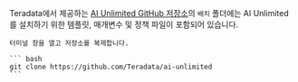 

Teradata에서 제공하는 [AI Unlimited GitHub 저장소](https://github.com/Teradata/ai-unlimited)의 `배치` 폴더에는 AI Unlimited를 설치하기 위한 템플릿, 매개변수 및 정책 파일이 포함되어 있습니다.

	터미널 창을 열고 저장소를 복제합니다.

    ``` bash
    git clone https://github.com/Teradata/ai-unlimited
	```


